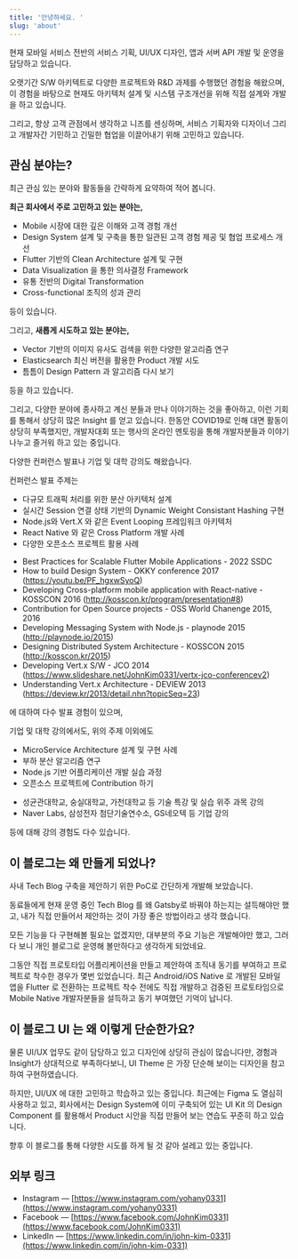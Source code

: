 ```yaml
---
title: '안녕하세요. '
slug: 'about'
---
```


현재 모바일 서비스 전반의 서비스 기획, UI/UX 디자인, 앱과 서버 API 개발 및 운영을 담당하고 있습니다.

오랫기간 S/W 아키텍트로 다양한 프로젝트와 R&D 과제를 수행했던 경험을 해왔으며, 이 경험을 바탕으로 현재도 아키텍처 설계 및 시스템 구조개선을 위해 직접 설계와 개발을 하고 있습니다.

그리고, 항상 고객 관점에서 생각하고 니즈를 센싱하며, 서비스 기획자와 디자이너 그리고 개발자간 기민하고 긴밀한 협업을 이끌어내기 위해 고민하고 있습니다.

## 관심 분야는?

최근 관심 있는 분야와 활동들을 간략하게 요약하여 적어 봅니다.

**최근 회사에서 주로 고민하고 있는 분야는,**

- Mobile 시장에 대한 깊은 이해와 고객 경험 개선
- Design System 설계 및 구축을 통한 일관된 고객 경험 제공 및 협업 프로세스 개선
- Flutter 기반의 Clean Architecture 설계 및 구현
- Data Visualization 을 통한 의사결정 Framework
- 유통 전반의 Digital Transformation
- Cross-functional 조직의 성과 관리

등이 있습니다.

그리고, **새롭게 시도하고 있는 분야는,**

- Vector 기반의 이미지 유사도 검색을 위한 다양한 알고리즘 연구
- Elasticsearch 최신 버전을 활용한 Product 개발 시도
- 틈틈이 Design Pattern 과 알고리즘 다시 보기

등을 하고 있습니다.

그리고, 다양한 분야에 종사하고 계신 분들과 만나 이야기하는 것을 좋아하고, 이런 기회를 통해서 상당히 많은 Insight 를 얻고 있습니다.
한동안 COVID19로 인해 대면 활동이 상당히 부족했지만, 개발자대회 또는 행사의 온라인 멘토링을 통해 개발자분들과 이야기 나누고 즐거워 하고 있는 중입니다.

다양한 컨퍼런스 발표나 기업 및 대학 강의도 해왔습니다.

컨퍼런스 발표 주제는

- 다규모 트래픽 처리를 위한 분산 아키텍처 설계
- 실시간 Session 연결 상태 기반의 Dynamic Weight Consistant Hashing 구현
- Node.js와 Vert.X 와 같은 Event Looping 프레임워크 아키텍처
- React Native 와 같은 Cross Platform 개발 사례
- 다양한 오픈소스 프로젝트 활용 사례

<Collapsible summary="주요 발표 상세 보기">

- Best Practices for Scalable Flutter Mobile Applications - 2022 SSDC
- How to build Design System - OKKY conference 2017 (https://youtu.be/PF_hgxwSyoQ)
- Developing Cross-platform mobile application with React-native - KOSSCON 2016 (http://kosscon.kr/program/presentation#8)
- Contribution for Open Source projects - OSS World Chanenge 2015, 2016
- Developing Messaging System with Node.js - playnode 2015 (http://playnode.io/2015)
- Designing Distributed System Architecture - KOSSCON 2015 (http://kosscon.kr/2015)
- Developing Vert.x S/W - JCO 2014 (https://www.slideshare.net/JohnKim0331/vertx-jco-conferencev2)
- Understanding Vert.x Architecture - DEVIEW 2013 (https://deview.kr/2013/detail.nhn?topicSeq=23)

</Collapsible>

에 대하여 다수 발표 경험이 있으며,

기업 및 대학 강의에서도, 위의 주제 이외에도

- MicroService Architecture 설계 및 구현 사례
- 부하 분산 알고리즘 연구
- Node.js 기반 어플리케이션 개발 실습 과정
- 오픈소스 프로젝트에 Contribution 하기

<Collapsible summary="기업 및 대학 상세 보기">

- 성균관대학교, 숭실대학교, 가천대학교 등 기술 특강 및 실습 위주 과목 강의
- Naver Labs, 삼성전자 첨단기술연수소, GS네오텍 등 기업 강의

</Collapsible>

등에 대해 강의 경험도 다수 있습니다.

## 이 블로그는 왜 만들게 되었나?

사내 Tech Blog 구축을 제안하기 위한 PoC로 간단하게 개발해 보았습니다.

동료들에게 현재 운영 중인 Tech Blog 를 왜 Gatsby로 바꿔야 하는지는 설득해야만 했고, 내가 직접 만들어서 제안하는 것이 가장 좋은 방법이라고 생각 했습니다.

모든 기능을 다 구현해볼 필요는 없겠지만, 대부분의 주요 기능은 개발해야만 했고, 그러다 보니 개인 블로그로 운영해 볼만하다고 생각하게 되었네요.

그동안 직접 프로토타입 어플리케이션을 만들고 제안하여 조직내 동기를 부여하고 프로젝트로 착수한 경우가 몇번 있었습니다. 최근 Android/iOS Native 로 개발된 모바일 앱을 Flutter 로 전환하는 프로젝트 착수 전에도 직접 개발하고 검증된 프로토타임으로 Mobile Native 개발자분들을 설득하고 동기 부여했던 기억이 납니다.

## 이 블로그 UI 는 왜 이렇게 단순한가요?

물론 UI/UX 업무도 같이 담당하고 있고 디자인에 상당히 관심이 많습니다만, 경험과 Insight가 상대적으로 부족하다보니, UI Theme 은 가장 단순해 보이는 디자인을 참고하여 구현하였습니다.

하지만, UI/UX 에 대한 고민하고 학습하고 있는 중입니다.
최근에는 Figma 도 열심히 사용하고 있고, 회사에서는 Design System에 이미 구축되어 있는 UI Kit 의 Design Component 를 활용해서 Product 시안을 직접 만들어 보는 연습도 꾸준히 하고 있습니다.

향후 이 블로그를 통해 다양한 시도를 하게 될 것 같아 설레고 있는 중입니다.

## 외부 링크

- Instagram — [https://www.instagram.com/yohany0331](https://www.instagram.com/yohany0331)
- Facebook — [https://www.facebook.com/JohnKim0331](https://www.facebook.com/JohnKim0331)
- LinkedIn — [https://www.linkedin.com/in/john-kim-0331](https://www.linkedin.com/in/john-kim-0331)

